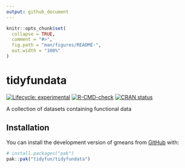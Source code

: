 ```yaml
---
output: github_document
---
```


<!-- README.md is generated from README.Rmd. Please edit that file -->

```r
knitr::opts_chunk$set(
  collapse = TRUE,
  comment = "#>",
  fig.path = "man/figures/README-",
  out.width = "100%"
)
```

# tidyfundata

<!-- badges: start -->
[![Lifecycle: experimental](https://img.shields.io/badge/lifecycle-experimental-orange.svg)](https://lifecycle.r-lib.org/articles/stages.html#experimental)
[![R-CMD-check](https://github.com/tidyfun/tidyfundata/actions/workflows/R-CMD-check.yaml/badge.svg)](https://github.com/tidyfun/tidyfundata/actions/workflows/R-CMD-check.yaml)
[![CRAN status](https://www.r-pkg.org/badges/version/tidyfundata)](https://CRAN.R-project.org/package=tidyfundata)
<!-- badges: end -->

A collection of datasets containing functional data

## Installation

You can install the development version of gmeans from [GitHub](https://github.com/) with:

```r
# install.packages("pak")
pak::pak("tidyfun/tidyfundata")
```
